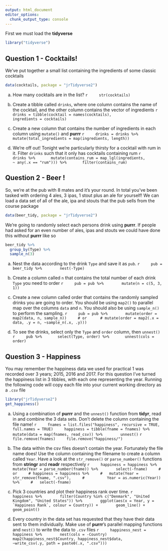 ```yaml
---
output: html_document
editor_options: 
  chunk_output_type: console
---
```

First we must load the **tidyverse**
```r
library("tidyverse")
```

## Question 1 - Cocktails!

We've put together a small list containing the ingredients of some classic cocktails
```r
data(cocktails, package = "jrTidyverse2")
```

a) How many cocktails are in the list? 
    ```r
    str(cocktails)
    ```

b) Create a tibble called `drinks`, where one column contains the name of the cocktail, and the other column contains the vector of ingredients
    ```r
    drinks = tibble(cocktail = names(cocktails),
                    ingredients = cocktails)
    ```
    
c) Create a new column that contains the number of ingredients in each column using `mutate()` and **purrr**
    ```r
    drinks = drinks %>% 
      mutate(total_ingredients = map(ingredients, length))
    ```
    
d) We're off out! Tonight we're particularly thirsty for a cocktail with rum in it. Filter `drinks` such that it only has cocktails containing rum
    ```r
    drinks %>%
      mutate(contains_rum = map_lgl(ingredients,
                                    ~ any(.x == "rum"))) %>%
      filter(contains_rum)
    ```
    
## Question 2 - Beer !

So, we're at the pub with 8 mates and it's your round. In total you've been tasked with ordering 4 ales, 3 ipas, 1 stout plus an ale for yourself! We can load a data set of all of the ale, ipa and stouts that the pub sells from the course package
```r
data(beer_tidy, package = "jrTidyverse2")
```

We're going to randomly select each persons drink using **purrr**. If people had asked for an even number of ales, ipas and stouts we could have done this without **purrr** like so
```r
beer_tidy %>% 
  group_by(Type) %>% 
  sample_n(3)
```

a) Nest the data according to the drink `Type` and save it as `pub`.
    ```r
    pub = beer_tidy %>% 
      nest(-Type)
    ```

b) Create a column called `n` that contains the total number of each drink `Type` you need to order
    ```r
    pub = pub %>% 
      mutate(n = c(5, 3, 1))
    ```

c) Create a new column called order that contains the randomly sampled drinks you are going to order. You should be using `map2()` to parallel map over the columns `data` and `n`. You should also be using `sample_n()` to perform the sampling.
    ```r
    pub = pub %>% 
      mutate(order = map2(data, n, sample_n))
    # or 
    # mutate(order = map2(.x = data, .y = n, ~sample_n(.x, .y)))
    ```
    
d) To see the drinks, select only the `Type` and `order` column, then `unnest()`
    ```r
    pub %>%
      select(Type, order) %>%
      unnest(cols = order)
    ```


## Question 3 - Happiness

You may remember the happiness data we used for practical 1 was recorded over 3 years; 2015, 2016 and 2017. For this question I've turned the happiness list in 3 tibbles, with each one representing the year. Running the following code will copy each file into your current working directory as a `.csv` file
```r
library("jrTidyverse2")
get_happiness()
```

a) Using a combination of **purrr** and the `unnest()` function from **tidyr**, read in and combine the 3 data sets. Don't delete the column containing the file name!
    ```r
    fnames = list.files("happiness", recursive = TRUE, full.names = TRUE)
    happiness = tibble(fname = fnames) %>%
      mutate(data = map(fnames, read_csv)) %>% 
      unnest()
    ```
    ```r
    file.remove(fnames)
    file.remove("happiness/")
    ```

b) The data within the csv files doesn't contain the year. Fortunately the file name does! Use the column containing the filename to create a column called `Year`. Have a look at the `str_remove()` or `parse_number()` functions from **stringr** and **readr** respectively
    ```r
    happiness = happiness %>% 
      mutate(Year = parse_number(fname)) %>% 
      select(-fname)
    # or
    # happiness = happiness %>%
    #   mutate(Year = str_remove(fname, ".csv"),
    #          Year = as.numeric(Year)) %>%
    #   select(-fname)
    ```

c) Pick 3 countries and plot their happiness rank over time. 
    ```r
    happiness %>% 
      filter(Country %in% c("Denmark", "United Kingdom", "United States")) %>% 
      ggplot(aes(x = Year, y = `Happiness Rank`, colour = Country)) + 
      geom_line() + 
      geom_point()
    ```

d) Every country in the data set has requested that they have their data sent to them individually. Make use of  **purrr**'s parallel mapping functions and `nest()` to write the data to `.csv` files
    ```r
    happiness_nest = happiness %>% 
      nest(cols = -Country)
    map2(happiness_nest$Country, happiness_nest$data, 
         ~write_csv(.y, path = paste0(.x, ".csv")))
    ```
